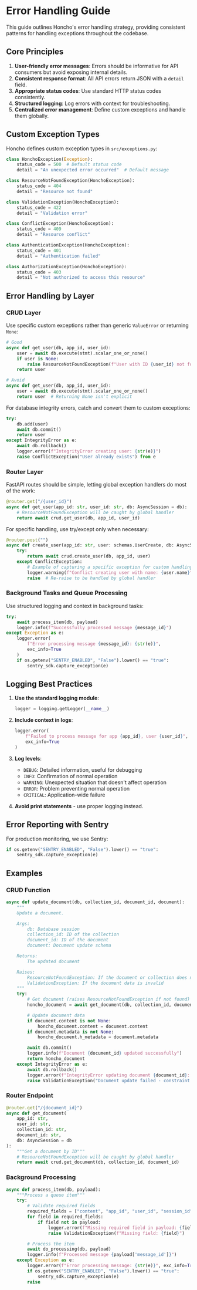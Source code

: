 # Error Handling Guide

This guide outlines Honcho's error handling strategy, providing consistent patterns for handling exceptions throughout the codebase.

## Core Principles

1. **User-friendly error messages**: Errors should be informative for API consumers but avoid exposing internal details.
2. **Consistent response format**: All API errors return JSON with a `detail` field.
3. **Appropriate status codes**: Use standard HTTP status codes consistently.
4. **Structured logging**: Log errors with context for troubleshooting.
5. **Centralized error management**: Define custom exceptions and handle them globally.

## Custom Exception Types

Honcho defines custom exception types in `src/exceptions.py`:

```python
class HonchoException(Exception):
    status_code = 500  # Default status code
    detail = "An unexpected error occurred"  # Default message

class ResourceNotFoundException(HonchoException):
    status_code = 404
    detail = "Resource not found"

class ValidationException(HonchoException):
    status_code = 422
    detail = "Validation error"

class ConflictException(HonchoException):
    status_code = 409
    detail = "Resource conflict"

class AuthenticationException(HonchoException):
    status_code = 401
    detail = "Authentication failed"

class AuthorizationException(HonchoException):
    status_code = 403
    detail = "Not authorized to access this resource"
```

## Error Handling by Layer

### CRUD Layer

Use specific custom exceptions rather than generic `ValueError` or returning `None`:

```python
# Good
async def get_user(db, app_id, user_id):
    user = await db.execute(stmt).scalar_one_or_none()
    if user is None:
        raise ResourceNotFoundException(f"User with ID {user_id} not found")
    return user

# Avoid
async def get_user(db, app_id, user_id):
    user = await db.execute(stmt).scalar_one_or_none()
    return user  # Returning None isn't explicit
```

For database integrity errors, catch and convert them to custom exceptions:

```python
try:
    db.add(user)
    await db.commit()
    return user
except IntegrityError as e:
    await db.rollback()
    logger.error(f"IntegrityError creating user: {str(e)}")
    raise ConflictException("User already exists") from e
```

### Router Layer

FastAPI routes should be simple, letting global exception handlers do most of the work:

```python
@router.get("/{user_id}")
async def get_user(app_id: str, user_id: str, db: AsyncSession = db):
    # ResourceNotFoundException will be caught by global handler
    return await crud.get_user(db, app_id, user_id)
```

For specific handling, use try/except only when necessary:

```python
@router.post("")
async def create_user(app_id: str, user: schemas.UserCreate, db: AsyncSession = db):
    try:
        return await crud.create_user(db, app_id, user)
    except ConflictException:
        # Example of capturing a specific exception for custom handling
        logger.warning(f"Conflict creating user with name: {user.name}")
        raise  # Re-raise to be handled by global handler
```

### Background Tasks and Queue Processing

Use structured logging and context in background tasks:

```python
try:
    await process_item(db, payload)
    logger.info(f"Successfully processed message {message_id}")
except Exception as e:
    logger.error(
        f"Error processing message {message_id}: {str(e)}",
        exc_info=True
    )
    if os.getenv("SENTRY_ENABLED", "False").lower() == "true":
        sentry_sdk.capture_exception(e)
```

## Logging Best Practices

1. **Use the standard logging module**:
   ```python
   logger = logging.getLogger(__name__)
   ```

2. **Include context in logs**:
   ```python
   logger.error(
       f"Failed to process message for app {app_id}, user {user_id}",
       exc_info=True
   )
   ```

3. **Log levels**:
   - `DEBUG`: Detailed information, useful for debugging
   - `INFO`: Confirmation of normal operation
   - `WARNING`: Unexpected situation that doesn't affect operation
   - `ERROR`: Problem preventing normal operation
   - `CRITICAL`: Application-wide failure

4. **Avoid print statements** - use proper logging instead.

## Error Reporting with Sentry

For production monitoring, we use Sentry:

```python
if os.getenv("SENTRY_ENABLED", "False").lower() == "true":
    sentry_sdk.capture_exception(e)
```

## Examples

### CRUD Function

```python
async def update_document(db, collection_id, document_id, document):
    """
    Update a document.

    Args:
        db: Database session
        collection_id: ID of the collection
        document_id: ID of the document
        document: Document update schema

    Returns:
        The updated document

    Raises:
        ResourceNotFoundException: If the document or collection does not exist
        ValidationException: If the document data is invalid
    """
    try:
        # Get document (raises ResourceNotFoundException if not found)
        honcho_document = await get_document(db, collection_id, document_id)

        # Update document data
        if document.content is not None:
            honcho_document.content = document.content
        if document.metadata is not None:
            honcho_document.h_metadata = document.metadata

        await db.commit()
        logger.info(f"Document {document_id} updated successfully")
        return honcho_document
    except IntegrityError as e:
        await db.rollback()
        logger.error(f"IntegrityError updating document {document_id}: {str(e)}")
        raise ValidationException("Document update failed - constraint violation") from e
```

### Router Endpoint

```python
@router.get("/{document_id}")
async def get_document(
    app_id: str,
    user_id: str,
    collection_id: str,
    document_id: str,
    db: AsyncSession = db
):
    """Get a document by ID"""
    # ResourceNotFoundException will be caught by global handler
    return await crud.get_document(db, collection_id, document_id)
```

### Background Processing

```python
async def process_item(db, payload):
    """Process a queue item"""
    try:
        # Validate required fields
        required_fields = ["content", "app_id", "user_id", "session_id", "message_id"]
        for field in required_fields:
            if field not in payload:
                logger.error(f"Missing required field in payload: {field}")
                raise ValidationException(f"Missing field: {field}")

        # Process the item
        await do_processing(db, payload)
        logger.info(f"Processed message {payload['message_id']}")
    except Exception as e:
        logger.error(f"Error processing message: {str(e)}", exc_info=True)
        if os.getenv("SENTRY_ENABLED", "False").lower() == "true":
            sentry_sdk.capture_exception(e)
        raise
```

